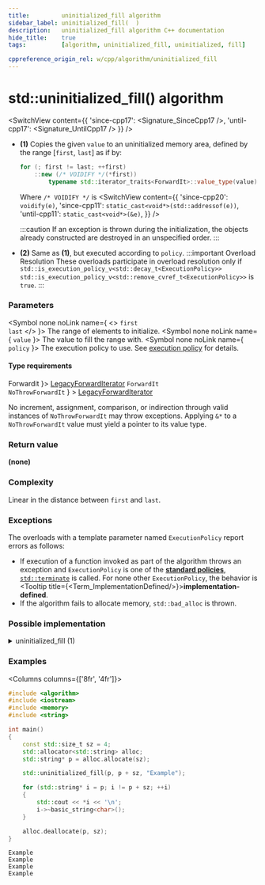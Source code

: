 ```yaml
---
title:         uninitialized_fill algorithm
sidebar_label: uninitialized_fill(  )
description:   uninitialized_fill algorithm C++ documentation
hide_title:    true
tags:          [algorithm, uninitialized_fill, uninitialized, fill]

cppreference_origin_rel: w/cpp/algorithm/uninitialized_fill
---
```



<!-- Terms -->

<!----------------- Codes ---------------------->


# std::uninitialized_fill() algorithm

<SwitchView content={{
  'since-cpp17': <Signature_SinceCpp17 />,
  'until-cpp17': <Signature_UntilCpp17 />
}} />

- **(1)** Copies the given `value` to an uninitialized memory area, defined by the range [`first`, `last`] as if by:
  ```cpp
  for (; first != last; ++first)
      ::new (/* VOIDIFY */(*first))
          typename std::iterator_traits<ForwardIt>::value_type(value);
  ```
  Where `/* VOIDIFY */` is
  <SwitchView content={{
    'since-cpp20': <code>voidify(e)</code>,
    'since-cpp11': <code>static_cast&lt;void*&gt;(std::addressof(e))</code>,
    'until-cpp11': <code>static_cast&lt;void*&gt;(&e)</code>,
  }} />

  :::caution
  If an exception is thrown during the initialization, the objects already constructed are destroyed in an unspecified order.
  :::

 - **(2)** Same as **(1)**, but executed according to `policy`.
  :::important Overload Resolution
  These overloads participate in overload resolution only if
  <Until v='cpp20'> <code>std::is_execution_policy_v&lt;std::decay_t&lt;ExecutionPolicy&gt;&gt;</code> </Until> <Since v='cpp20'> <code>std::is_execution_policy_v&lt;std::remove_cvref_t&lt;ExecutionPolicy&gt;&gt;</code> </Since> is <code>true</code>.
  :::

### Parameters

<SymbolTable>

  <Symbol none noLink name={ <> <code>first</code> <br/> <code>last</code> </> }>
    The range of elements to initialize.
  </Symbol>
  <Symbol none noLink name={ <code>value</code> }>
    The value to fill the range with.
  </Symbol>
  <Symbol none noLink name={ <code>policy</code> }>
    The execution policy to use. See <a href="">execution policy</a> for details.
  </Symbol>

</SymbolTable>

#### Type requirements

<SymbolTable>
  <Symbol none noLink name={ <code>Forwardit</code> }>
    <a href="/docs/named_req/LegacyForwardIterator">LegacyForwardIterator</a>
  </Symbol>
  <Symbol none noLink name={ <> <code>ForwardIt</code> <br /> <code>NoThrowForwardIt</code> </> } >
    <a href="/docs/named_req/LegacyForwardIterator">LegacyForwardIterator</a>
  </Symbol>
</SymbolTable>

No increment, assignment, comparison, or indirection through valid instances of `NoThrowForwardIt` may throw exceptions.
<Until v='cpp11'>Applying <code>&*</code> to a <code>NoThrowForwardIt</code> value must yield a pointer to its value type.</Until>

### Return value

**(none)**

### Complexity

Linear in the distance between `first` and `last`.

### Exceptions

The overloads with a template parameter named `ExecutionPolicy` report errors as follows:
- If execution of a function invoked as part of the algorithm throws an exception and `ExecutionPolicy` is one of the [**standard policies**](#), [`std::terminate`](#) is called.
	For none other `ExecutionPolicy`, the behavior is <Tooltip title={<Term_ImplementationDefined/>}>**implementation-defined**</Tooltip>.
- If the algorithm fails to allocate memory, `std::bad_alloc` is thrown.

### Possible implementation

<details>
<summary>uninitialized_fill (1)</summary>

```cpp
template<class ForwardIt, class T>
void uninitialized_fill(ForwardIt first, ForwardIt last, const T& value)
{
    using V = typename std::iterator_traits<ForwardIt>::value_type;
    ForwardIt current = first;
    try
    {
        for (; current != last; ++current)
            ::new (static_cast<void*>(std::addressof(*current))) V(value);
    }
    catch (...)
    {
        for (; first != current; ++first)
            first->~V();
        throw;
    }
}
```

</details>

### Examples

<Columns columns={['8fr', '4fr']}>
<div>

```cpp title='Main.cpp' showLineNumbers
#include <algorithm>
#include <iostream>
#include <memory>
#include <string>

int main()
{
    const std::size_t sz = 4;
    std::allocator<std::string> alloc;
    std::string* p = alloc.allocate(sz);

    std::uninitialized_fill(p, p + sz, "Example");

    for (std::string* i = p; i != p + sz; ++i)
    {
        std::cout << *i << '\n';
        i->~basic_string<char>();
    }

    alloc.deallocate(p, sz);
}
```

</div>
<div>

```plaintext title="Output"
Example
Example
Example
Example
```

</div>
</Columns>
